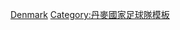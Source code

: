 {{National squad
 | name      = 2000年歐洲足球錦標賽丹麥參賽名單
 | bg        = #C8102E
 | fg        = white
 | bordercolor = #DCDCDC
 | country   = 丹麥
 | flag      = Denmark
 | comp link = 2000年歐洲足球錦標賽
 | comp      = 2000年-{zh-hans:欧洲足球锦标赛;zh-hk:歐洲國家盃;zh-tw:歐洲足球錦標賽;}-
 | p1        = [[彼得·舒梅切尔|-{zh-hans:舒梅切尔;zh-hk:舒米高;zh-tw:舒梅切爾;}-]]<small>（[[隊長 (足球)|隊長]]）</small>
 | p2        = [[米高·舒祖堡|舒祖堡]]
 | p3        = [[連尼·軒歷臣|-{zh-hans:亨里克森;zh-hk:軒歷臣;zh-tw:亨里克森;}-]]
 | p4        = [[謝斯·賀治|賀治]]
 | p5        = [[贊尼·軒斯|-{zh-hans:扬·海因策;zh-hk:軒斯;zh-tw:海因策;}-]] 
 | p6        = [[湯馬士·希維治|-{zh-hans:赫尔维格;zh-hk:希維治;zh-tw:赫爾維格;}-]]
 | p7        = [[阿倫·尼路臣]]
 | p8        = [[耶斯佩尔·格伦夏尔|-{zh-hans:格伦夏尔;zh-hk:干查;zh-tw:格倫夏爾;}-]]
 | p9        = [[容·达尔·托马森|-{zh-hans:托马森;zh-hk:湯馬臣;zh-tw:托馬森;}-]]
 | p10       = [[马丁·约根森|-{zh-hans:约根森;zh-hk:佐真遜;zh-tw:約根森;}-]]
 | p11       = [[艾巴·辛特|-{zh-hans:桑德;zh-hk:辛特;zh-tw:桑德;}-]]
 | p12       = [[蘇連·高定|高定]]
 | p13       = [[马丁·劳尔森|-{zh-hans:马丁·劳尔森;zh-hk:馬田·拿臣;zh-tw:馬丁·勞爾森;}-]]
 | p14       = [[白賴仁·史甸·尼路臣]]
 | p15       = [[斯蒂格·托夫丁|-{zh-hans:托夫丁;zh-hk:杜夫亭;zh-tw:托夫丁;}-]]
 | p16       = [[湯馬士·蘇連遜|-{zh-hans:索伦森;zh-hk:蘇連遜;zh-tw:索倫森;}-]]
 | p17       = [[拜恩·高碧克|高碧克]]
 | p18       = [[米高路斯·摩拿|摩拿]]
 | p19       = [[摩頓·比斯加特|比斯加特]]
 | p20       = [[托马斯·格拉维森|-{zh-hans:格拉维森;zh-hk:加維臣;zh-tw:格拉維森;}-]]
 | p21       = [[米基·碧克|碧克]]
 | p22       = [[彼德·基查|-{zh-hans:彼得·凯尔;zh-hk:彼德·基查;zh-tw:彼得·克亞爾;}-]]
 | coach     = [[保爾·祖漢臣]]
}}<noinclude>
[[Category:2000年歐洲足球錦標賽參賽名單模板|Denmark]]
[[Category:丹麥國家足球隊模板]]<noinclude>
</noinclude>